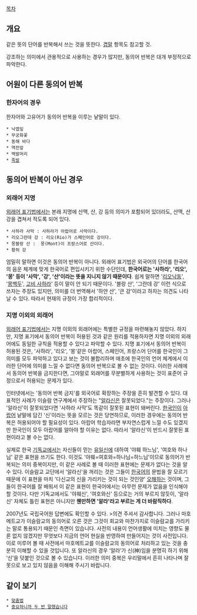 [[목차]]
== 개요 ==
같은 뜻의 단어를 반복해서 쓰는 것을 뜻한다. [[겹말]] 항목도 참고할 것.

강조하는 의미에서 관용적으로 사용하는 경우가 많지만, 동의어 반복은 대개 부정적으로 파악한다.

== 어원이 다른 동의어 반복 ==
=== 한자어의 경우 ===
한자어와 고유어가 동의어 반복을 이루는 낱말이 있다.
 * 낙엽잎
 * 무궁화꽃
 * 동해 바다
 * 역전앞
 * 백발머리
 * [[족발]]

== 동의어 반복이 아닌 경우 ==
=== 외래어 지명 ===
[[외래어 표기법]]에서는 본래 지명에 산맥, 산, 강 등의 의미가 포함되어 있더라도, 산맥, 산 강을 겹쳐서 적도록 되어 있다.

 * 사하라 사막 : 사하라가 아랍어로 사막이다.
 * 리오그란데 강 : 리오(Rio)가 스페인어로 강이다.
 * 몽블랑 산 :  몽(Mont)이 프랑스어로 산이다.
 * 황허 강

엄밀히 말하면 이것은 동의어 반복이 아니다. 외래어 표기법은 외국어의 단어를 한국어의 음운 체계에 맞게 한국어로 편입시키기 위한 수단인데, '''한국어로는 '사하라', '리오', '몽' 등이 '사막', '강', '산'이라는 뜻을 지니지 않기 때문이다'''. 쉽게 말하면 '[[낙동강|리오낙동]]', '[[백두산|몽백두]]', [[고비 사막|고비 사하라]]' 등이 말이 안 되기 때문이다. '블랑 산', '그란데 강' 이런 식으로 쓰자는 주장도 있지만, 의미를 더 번역해서 '하얀 산', '큰 강'이라고 하자는 의견도 나타날 수 있다. 따라서 현재의 규정이 가장 합리적이다.

=== 지명 이외의 외래어 ===
[[외래어 표기법]]에서는 지명 이외의 외래어에는 특별한 규정을 마련해놓지 않았다. 하지만, 지명 표기에서 동의어 반복이 허용된 것과 같은 원리를 적용하자면 지명 이외의 외래어에도 동일한 규칙을 적용할 수 있다고 파악할 수 있다. 지명 표기에서 동의어 반복이 허용된 것은, '사하라', '리오', '몽'같은 아랍어, 스페인어, 프랑스어 단어를 한국인이 그 의미를 모두 파악하고 있다고 보는 것이 불합리하며 애초에 한국인의 언어 체계에서 이러한 단어에 의미를 느낄 수 없다면 동의어 반복으로 볼 수 없는 것이다. 이러한 사례에서 동의어 반복을 금지한다면, 그야말로 외래어를 무분별하게 사용하는 것이 표준어 규정으로서 허용되는 문제가 있다.

인터넷에서는 '동의어 반복 금지'를 외국어로 확장하는 주장을 흔히 발견할 수 있다. 대표적인 사례가 이슬람 연구계에서 주장하는 "[[알라|알라신]]은 잘못되었다."는 주장이다. 그러나 '알라신'이 잘못되었다면 '사하라 사막'도 똑같이 잘못된 표현이 돼버린다. [[한국인]]이 [[아랍어]] 낱말에 담긴 '신'이라는 뜻을 모르는 것은 당연하므로, 이러한 경우에는 동의어 반복은 허용되어야 할 필요성이 있다. 아랍어 학습자라면 부자연스럽게 느낄 수도 있겠지만 한국인이 모두 아랍어를 알아야 할 이유는 없다. 따라서 '알라신'이 반드시 잘못된 표현이라고 볼 수는 없다.

실제로 한국 [[기독교]]에서는 자신들이 믿는 [[유일신]]에 대하여 '야훼 하느님', '여호와 하나님' 같은 표현을 쓰기도 한다. 이것도 '야훼=여호와=하나님=하느님'이므로 동의어가 반복되는 의미 중복이지만, 이 같은 사례로 볼 때 이러한 표현에는 문제가 없다는 것을 알 수 있다. 이슬람교 교단에서 '알라신'을 꺼리는 것은 그들이 [[한국어]]의 문법을 잘 모르기 때문에 이 표현을 마치 '다신교의 신을 가리키는 것이 되는 것인양' [[오해]]하는 것이며, 그들이 한국어를 잘 배워서 이 같은 표현이 한국어에서는 아무런 문제가 없음을 인식해야 할 것이다. 다만 기독교에서도 '야훼신', '여호와신' 등으로는 거의 부르지 않듯이, '알라신' 자체도 틀린 표현은 아니지만 '''웬만하면 '알라'라고 부르는 게 더 바람직하다'''.

2007년도 국립국어원 답변에도 확인할 수 있다.
>의견 주셔서 감사합니다. 그러나 마호메트교가 이슬람교의 동의어로 오른 것은 그것이 회교와 마찬가지로 이슬람교를 가리키는 말로 통용되기 때문인 측면이 있습니다. 사전의 내용이 언어생활에 미치는 영향도 물론 없지 않겠지만 무엇보다 지금의 언어 현실을 반영하여 만들어지는 것이 사전입니다. 이로 미루어 볼 때 사전에서 마호메트교를 이슬람교의 동의어로 처리하고 있는 것을 충분히 이해할 수 있을 것입니다. 또 알라신의 경우 ‘알라’가 신(神)임을 분명히 하기 위해 ‘신’을 덧붙인 것으로 볼 수 있습니다. 이러한 의미 중복은 우리말에서 흔히 나타나며 잘못으로 보고 있지 않음을 이해해 주시기 바랍니다.
== 같이 보기 ==
 * [[맞춤법]]
 * [[중요하니까 두 번 말했습니다]]
